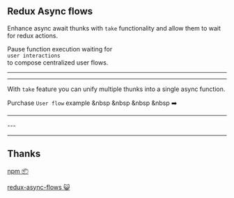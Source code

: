 
## Redux Async flows

Enhance async await thunks with `take` functionality and allow them to wait for redux actions.

Pause function execution waiting for <br/>
`user interactions` <br/>
to compose centralized user flows.

---


<CodeSurfer
  title="Aync Flows setup"
  theme={ultramin}
  code={setup}
  lang="javascript"
  showNumbers={false}
/>

---

With `take` feature you can unify multiple thunks into a single async function.

Purchase `User flow` example &nbsp  &nbsp &nbsp &nbsp ➡️

---



<div style={{display: 'flex'}}>
    <div>
        <CodeSurfer
            title="Async Flows"
            steps={flowsSteps}
            theme={ultramin}
            code={flows}
            lang="javascript"
        />
    </div>
    <div>
        <CodeSurfer
            title="Thunk"
            steps={thunksSteps}
            theme={ultramin}
            code={thunks}
            lang="javascript"
        />
    </div>
</div>
---


<App />

---

## Thanks

[npm 📦](https://www.npmjs.com/package/redux-async-flows)

[redux-async-flows 😺 ](https://github.com/ssaucedo/redux-async-flows)

